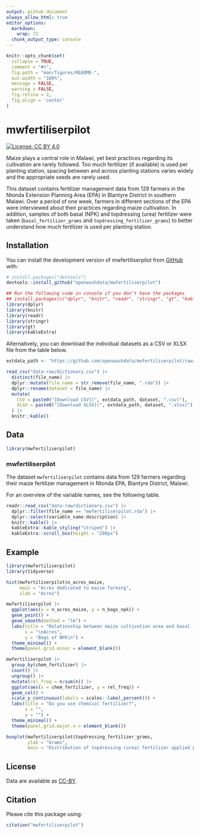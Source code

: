 ```yaml
---
output: github_document
always_allow_html: true
editor_options: 
  markdown: 
    wrap: 72
  chunk_output_type: console
---
```


```r
knitr::opts_chunk$set(
  collapse = TRUE,
  comment = "#>",
  fig.path = "man/figures/README-",
  out.width = "100%",
  message = FALSE,
  warning = FALSE,
  fig.retina = 2,
  fig.align = 'center'
)
```

# mwfertiliserpilot

<!-- badges: start -->

[![License: CC BY
4.0](https://img.shields.io/badge/License-CC_BY_4.0-lightgrey.svg)](https://creativecommons.org/licenses/by/4.0/)

<!-- badges: end -->

Maize plays a central role in Malawi, yet best practices regarding its cultivation are rarely followed. Too much fertilizer (if available) is used per planting station, spacing between and across planting stations varies widely and the appropriate seeds are rarely used. 

This dataset contains fertilizer management data from 129 farmers in the Ntonda Extension Planning Area (EPA) in Blantyre District in southern Malawi. Over a period of one week, farmers in different sections of the EPA were interviewed about their practices regarding maize cultivation. In addition, samples of both basal (NPK) and topdressing (urea) fertilizer were taken (`basal_fertilizer_grams` and `topdressing_fertilizer_grams`) to better understand how much fertilizer is used per planting station. 

## Installation

You can install the development version of mwfertiliserpilot from
[GitHub](https://github.com/) with:

``` r
# install.packages("devtools")
devtools::install_github("openwashdata/mwfertiliserpilot")
```

```r
## Run the following code in console if you don't have the packages
## install.packages(c("dplyr", "knitr", "readr", "stringr", "gt", "kableExtra"))
library(dplyr)
library(knitr)
library(readr)
library(stringr)
library(gt)
library(kableExtra)
```

Alternatively, you can download the individual datasets as a CSV or XLSX
file from the table below.

```r

extdata_path <- "https://github.com/openwashdata/mwfertiliserpilot/raw/main/inst/extdata/"

read_csv("data-raw/dictionary.csv") |> 
  distinct(file_name) |> 
  dplyr::mutate(file_name = str_remove(file_name, ".rda")) |> 
  dplyr::rename(dataset = file_name) |> 
  mutate(
    CSV = paste0("[Download CSV](", extdata_path, dataset, ".csv)"),
    XLSX = paste0("[Download XLSX](", extdata_path, dataset, ".xlsx)")
  ) |> 
  knitr::kable()

```

## Data

```r
library(mwfertiliserpilot)
```

### mwfertiliserpilot

The dataset `mwfertiliserpilot` contains data from 129 farmers regarding their maize fertilizer management in Ntonda EPA, Blantyre District, Malawi.

For an overview of the variable names, see the following table.

```r
readr::read_csv("data-raw/dictionary.csv") |>
  dplyr::filter(file_name == "mwfertiliserpilot.rda") |>
  dplyr::select(variable_name:description) |> 
  knitr::kable() |> 
  kableExtra::kable_styling("striped") |> 
  kableExtra::scroll_box(height = "200px")
```



## Example

```r
library(mwfertiliserpilot)
library(tidyverse)

hist(mwfertiliserpilot$n_acres_maize,
     main = "Acres dedicated to maize farming",
     xlab = "Acres")

mwfertiliserpilot |> 
  ggplot(aes(x = n_acres_maize, y = n_bags_npk)) +
  geom_point() +
  geom_smooth(method = "lm") +
  labs(title = "Relationship between maize cultivation area and basal fertilizer used",
       x = "\nAcres",
       y = "Bags of NPK\n") +
  theme_minimal() +
  theme(panel.grid.minor = element_blank())

mwfertiliserpilot |> 
  group_by(chem_fertilizer) |> 
  count() |> 
  ungroup() |> 
  mutate(rel_freq = n/sum(n)) |> 
  ggplot(aes(x = chem_fertilizer, y = rel_freq)) +
  geom_col() +
  scale_y_continuous(labels = scales::label_percent()) +
  labs(title = "Do you use chemical fertilizer?",
       x = "",
       y = "") +
  theme_minimal() +
  theme(panel.grid.major.x = element_blank())

boxplot(mwfertiliserpilot$topdressing_fertilizer_grams,
        ylab = "Grams",
        main = "Distribution of topdressing (urea) fertilizer applied per planting station")
```


## License

Data are available as
[CC-BY](https://github.com/openwashdata/mwfertiliserpilot/blob/main/LICENSE.md).

## Citation

Please cite this package using:

```r
citation("mwfertiliserpilot")
```
